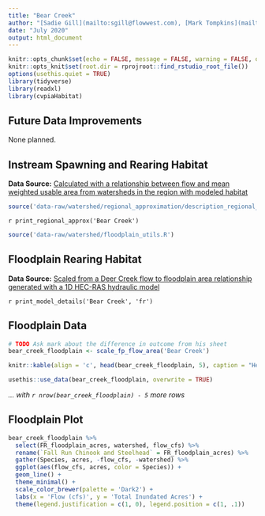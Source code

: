 ```yaml
---
title: "Bear Creek"
author: "[Sadie Gill](mailto:sgill@flowwest.com), [Mark Tompkins](mailto:mtompkins@flowwest.com)"
date: "July 2020"
output: html_document
---
```

```r
knitr::opts_chunk$set(echo = FALSE, message = FALSE, warning = FALSE, out.width = '100%')
knitr::opts_knit$set(root.dir = rprojroot::find_rstudio_root_file())
options(usethis.quiet = TRUE)
library(tidyverse)
library(readxl)
library(cvpiaHabitat)
```
## Future Data Improvements
None planned.  

## Instream Spawning and Rearing Habitat
**Data Source:** [Calculated with a relationship between flow and mean weighted usable area from watersheds in the region with modeled habitat](http://cvpia-habitat-docs-markdown.s3-website-us-west-2.amazonaws.com/watershed/Regional_Approximation.html)
```r
source('data-raw/watershed/regional_approximation/description_regional_approx.R')
```

`r print_regional_approx('Bear Creek')`
 
```r
source('data-raw/watershed/floodplain_utils.R')
```

## Floodplain Rearing Habitat

**Data Source:** [Scaled from a Deer Creek flow to floodplain area relationship generated with a 1D HEC-RAS hydraulic model](https://s3-us-west-2.amazonaws.com/cvpiahabitat-r-package/cvpia-sit-model-inputs/DRAFT+Deer+Creek+Hydraulic+Models+Tech+Memo+6-08-07.pdf)

`r print_model_details('Bear Creek', 'fr')`

## Floodplain Data
```r
# TODO Ask mark about the difference in outcome from his sheet
bear_creek_floodplain <- scale_fp_flow_area('Bear Creek')

knitr::kable(align = 'c', head(bear_creek_floodplain, 5), caption = "Header Descriptions: flow_cfs = flow in cubic feet per second, FR_floodplain_acres = Fall Run Chinook floodplain acres, ST_floodplain_acres = Steelhead floodplain acres, watershed = section of stream modeled for CVPIA SDM")

usethis::use_data(bear_creek_floodplain, overwrite = TRUE)
```

*... with `r nrow(bear_creek_floodplain) - 5` more rows*

## Floodplain Plot  
```r
bear_creek_floodplain %>% 
  select(FR_floodplain_acres, watershed, flow_cfs) %>%
  rename(`Fall Run Chinook and Steelhead` = FR_floodplain_acres) %>% 
  gather(Species, acres, -flow_cfs, -watershed) %>% 
  ggplot(aes(flow_cfs, acres, color = Species)) +
  geom_line() +
  theme_minimal() +
  scale_color_brewer(palette = 'Dark2') +
  labs(x = 'Flow (cfs)', y = 'Total Inundated Acres') +
  theme(legend.justification = c(1, 0), legend.position = c(1, .1))
```
